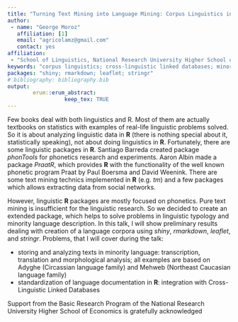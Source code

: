 ---
title: "Turning Text Mining into Language Mining: Corpus Linguistics in R"
author:
 - name: "George Moroz"
   affiliation: [1]
   email: "agricolamz@gmail.com"
   contact: yes
affiliation:
 - "School of Linguistics, National Research University Higher School of Economics"
keywords: "corpus linguistics; cross-linguistic linked databases; minority language analysis; text mining"
packages: "shiny; rmarkdown; leaflet; stringr"
# bibliography: bibliography.bib
output:  
        erum::erum_abstract:
                  keep_tex: TRUE
---

Few books deal with both linguistics and R. Most of them are actually textbooks on statistics with examples of real-life linguistic problems solved. So it is about analyzing linguistic data in **R** (there is nothing special about it, statistically speaking), not about doing linguistics in **R**. Fortunately, there are some linguistic packages in **R**. Santiago Barreda created package *phonTools* for phonetics research and experiments. Aaron Albin made a package *PraatR*, which provides **R** with the functionality of the well known phonetic program Praat by Paul Boersma and David Weenink. There are some text mining technics implemented in **R** (e.g. *tm*) and a few packages which allows extracting data from social networks.

However, linguistic **R** packages are mostly focused on phonetics. Pure text mining is insufficient for the linguistic research. So we decided to create an extended package, which helps to solve problems in linguistic typology and minority language description. In this talk, I will show preliminary results dealing with creation of a language corpora using *shiny*, *rmarkdown*, *leaflet*, and *stringr*. Problems, that I will cover during the talk:

* storing and analyzing texts in minority language: transcription, translation and morphological analysis; all examples are based on Adyghe (Circassian language family) and Mehweb (Northeast Caucasian language family)
* standardization of language documentation in **R**: integration with Cross-Linguistic Linked Databases

Support from the Basic Research Program of the National Research University Higher School of Economics is gratefully acknowledged

<!--  -->
<!-- **References** -->
<!-- @misc{boersma13,
  title={Praat: doing phonetics by computer (Version 5.3.51)[Computer program]. Retrieved 2 June 2013},
  author={Boersma, P. and Weenink, D.},
  year={2013}
 }
 
 @article{feinerer08,
  title = {Text Mining Infrastructure in R},
  author = {Feinerer, I. and Hornik, K. and Meyer, D.},
  year = {2008},
  journal = {Journal of Statistical Software},
  volume = {25},
  number = {5},
  pages = {1--54},
  url = {http://www.jstatsoft.org/v25/i05/},
  month = {March},
  }
 
 @misc{barreda12,
  title={phon{T}ools: A collection of functions useful for phonetics work},
  author={Barreda, S.},
  year={2012},
  publisher={R package version 0.1-2. http://CRAN. R-project. org/package= phonTools (accessed June 14, 2016)}
 }
 
 @article{albin14,
  title={Praat{R}: An architecture for controlling the phonetics software “{P}raat” with the {R} programming language},
  author={Albin, A. L.},
  journal={The Journal of the Acoustical Society of America},
  volume={135},
  number={4},
  pages={2198--2199},
  year={2014},
  publisher={Acoustical Society of America}
 } -->

